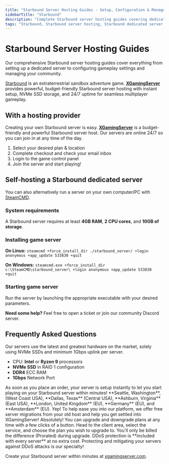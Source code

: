 ```yaml
---
title: "Starbound Server Hosting Guides - Setup, Configuration & Management"
sidebarTitle: "Starbound"
description: "Complete Starbound server hosting guides covering dedicated server setup, configuration settings, and troubleshooting."
tags: "Starbound, Starbound server hosting, Starbound dedicated server, Starbound multiplayer"
---
```


# Starbound Server Hosting Guides

Our comprehensive Starbound server hosting guides cover everything from setting up a dedicated server to configuring gameplay settings and managing your community.

[Starbound](https://store.steampowered.com/app/211820/Starbound/) is an extraterrestrial sandbox adventure game. **[XGamingServer](https://xgamingserver.com/)** provides powerful, budget-friendly Starbound server hosting with instant setup, NVMe SSD storage, and 24/7 uptime for seamless multiplayer gameplay.

## With a hosting provider
Creating your own Starbound server is easy. **[XGamingServer](https://xgamingserver.com/)** is a budget-friendly and powerful Starbound server host. Our servers are online 24/7 so you can join in at any time of the day.

1. Select your desired plan & location
2. Complete checkout and check your email inbox
3. Login to the game control panel
4. Join the server and start playing!

## Self-hosting a Starbound dedicated server

You can also alternatively run a server on your own computer/PC with [SteamCMD](https://developer.valvesoftware.com/wiki/SteamCMD).

### System requirements

A Starbound server requires at least **4GB RAM**, **2 CPU cores**, and **10GB of storage**.

### Installing game server

**On Linux:**
`steamcmd +force_install_dir ./starbound_server/ +login anonymous +app_update 533830 +quit`

**On Windows:**
`steamcmd.exe +force_install_dir c:\SteamCMD\starbound_server\ +login anonymous +app_update 533830 +quit`

### Starting game server

Run the server by launching the appropriate executable with your desired parameters.

**Need some help?** Feel free to open a ticket or join our community Discord server.

## Frequently Asked Questions

<AccordionGroup>

<Accordion title="What are the specs on the servers?">
Our servers use the latest and greatest hardware on the market, solely using NVMe SSDs and minimum 1Gbps uplink per server.

- CPU: **Intel** or **Ryzen 9** processors
- **NVMe SSD** in RAID 1 configuration
- **DDR4** ECC RAM
- **1Gbps** Network Port
</Accordion>

<Accordion title="How long does setup take?">
As soon as you place an order, your server is setup instantly to let you start playing on your Starbound server within minutes!
</Accordion>

<Accordion title="What locations are the servers in?">
**Seattle, Washington**, (West Coast USA), **Dallas, Texas** (Central USA), **Ashburn, Virginia** (East USA), **London, United Kingdom** (EU), **Germany** (EU), and **Amsterdam** (EU).
</Accordion>

<Accordion title="Can I migrate my existing server to XGamingServer?">
Yep! To help ease you into our platform, we offer free server migrations from your old host and help you get settled into XGamingServer!
</Accordion>

<Accordion title="Can I upgrade/downgrade my server later on?">
Absolutely! You can upgrade and downgrade plans at any time with a few clicks of a button. Head to the client area, select the service, and choose the plan you wish to upgrade to. You'll only be billed the difference (Prorated) during upgrade.
</Accordion>

<Accordion title="Are the servers DDoS protected?">
DDoS protection is **included with every server** at no extra cost. Protecting and mitigating your servers against DDoS attacks is our specialty!
</Accordion>

</AccordionGroup>

Create your Starbound server within minutes at [xgamingserver.com](https://xgamingserver.com/).
